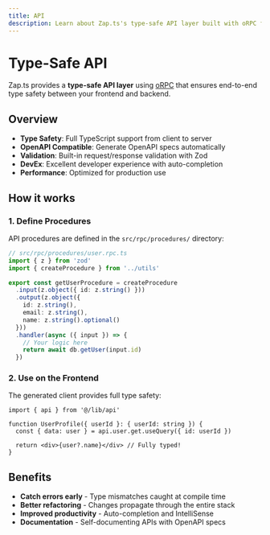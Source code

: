 ```yaml
---
title: API
description: Learn about Zap.ts's type-safe API layer built with oRPC for seamless frontend-backend communication.
---
```


# Type-Safe API

Zap.ts provides a **type-safe API layer** using [oRPC](https://orpc.unnoq.com/) that ensures end-to-end type safety between your frontend and backend.

## Overview

- **Type Safety**: Full TypeScript support from client to server
- **OpenAPI Compatible**: Generate OpenAPI specs automatically
- **Validation**: Built-in request/response validation with Zod
- **DevEx**: Excellent developer experience with auto-completion
- **Performance**: Optimized for production use

## How it works

### 1. Define Procedures

API procedures are defined in the `src/rpc/procedures/` directory:

```ts
// src/rpc/procedures/user.rpc.ts
import { z } from 'zod'
import { createProcedure } from '../utils'

export const getUserProcedure = createProcedure
  .input(z.object({ id: z.string() }))
  .output(z.object({ 
    id: z.string(),
    email: z.string(),
    name: z.string().optional()
  }))
  .handler(async ({ input }) => {
    // Your logic here
    return await db.getUser(input.id)
  })
```

### 2. Use on the Frontend

The generated client provides full type safety:

```tsx
import { api } from '@/lib/api'

function UserProfile({ userId }: { userId: string }) {
  const { data: user } = api.user.get.useQuery({ id: userId })
  
  return <div>{user?.name}</div> // Fully typed!
}
```

## Benefits

- **Catch errors early** - Type mismatches caught at compile time
- **Better refactoring** - Changes propagate through the entire stack
- **Improved productivity** - Auto-completion and IntelliSense
- **Documentation** - Self-documenting APIs with OpenAPI specs
